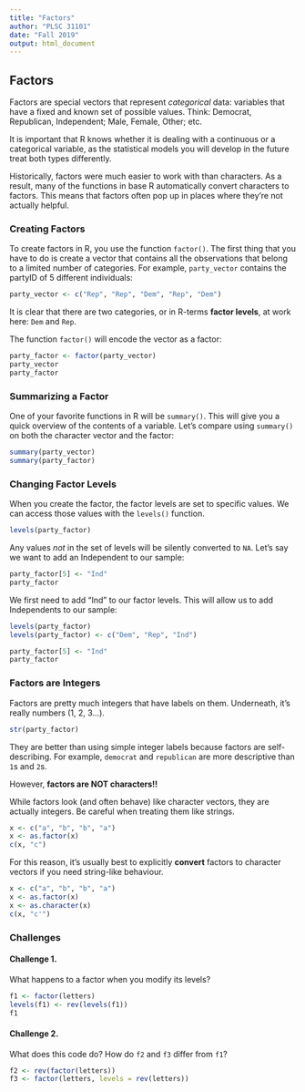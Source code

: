 ```yaml
---
title: "Factors"
author: "PLSC 31101"
date: "Fall 2019"
output: html_document
---
```


## Factors

Factors are special vectors that represent _categorical_ data: variables that have a fixed and known set of possible values. Think: Democrat, Republican, Independent; Male, Female, Other; etc.

It is important that R knows whether it is dealing with a continuous or a categorical variable, as the statistical models you will develop in the future treat both types differently. 

Historically, factors were much easier to work with than characters. As a result, many of the functions in base R automatically convert characters to factors. This means that factors often pop up in places where they’re not actually helpful.

### Creating Factors

To create factors in R, you use the function `factor()`. The first thing that you have to do is create a vector that contains all the observations that belong to a limited number of categories. For example, `party_vector` contains the partyID of 5 different individuals:

```r
party_vector <- c("Rep", "Rep", "Dem", "Rep", "Dem")
```

It is clear that there are two categories, or in R-terms __factor levels__, at work here: `Dem` and `Rep`.

The function `factor()` will encode the vector as a factor:

```r
party_factor <- factor(party_vector)
party_vector
party_factor
```

### Summarizing a Factor

One of your favorite functions in R will be `summary()`. This will give you a quick overview of the contents of a variable. Let's compare using `summary()` on both the character vector and the factor:

```r
summary(party_vector)
summary(party_factor)
```

### Changing Factor Levels

When you create the factor, the factor levels are set to specific values. We can access those values with the `levels()` function. 

```r
levels(party_factor)
```

Any values _not_ in the set of levels will be silently converted to `NA`. Let's say we want to add an Independent to our sample:

```r
party_factor[5] <- "Ind"
party_factor
```

We first need to add "Ind" to our factor levels. This will allow us to add Independents to our sample:

```r
levels(party_factor)
levels(party_factor) <- c("Dem", "Rep", "Ind")

party_factor[5] <- "Ind"
party_factor
```

### Factors are Integers

Factors are pretty much integers that have labels on them. Underneath, it's really numbers (1, 2, 3...). 

```r
str(party_factor)
```

They are better than using simple integer labels because factors are self-describing. For example, `democrat` and `republican` are more descriptive than `1`s and `2`s. 

However, **factors are NOT characters!!**

While factors look (and often behave) like character vectors, they are actually integers. Be careful when treating them like strings. 

```r
x <- c("a", "b", "b", "a")
x <- as.factor(x)
c(x, "c")
```

For this reason, it's usually best to explicitly **convert** factors to character vectors if you need string-like behaviour. 

```r
x <- c("a", "b", "b", "a")
x <- as.factor(x)
x <- as.character(x)
c(x, "c'")
```

### Challenges

#### Challenge 1.  {-}

What happens to a factor when you modify its levels?
    
```r
f1 <- factor(letters)
levels(f1) <- rev(levels(f1))
f1
```

#### Challenge 2.  {-}

What does this code do? How do `f2` and `f3` differ from `f1`? 

```r
f2 <- rev(factor(letters))
f3 <- factor(letters, levels = rev(letters))
```
